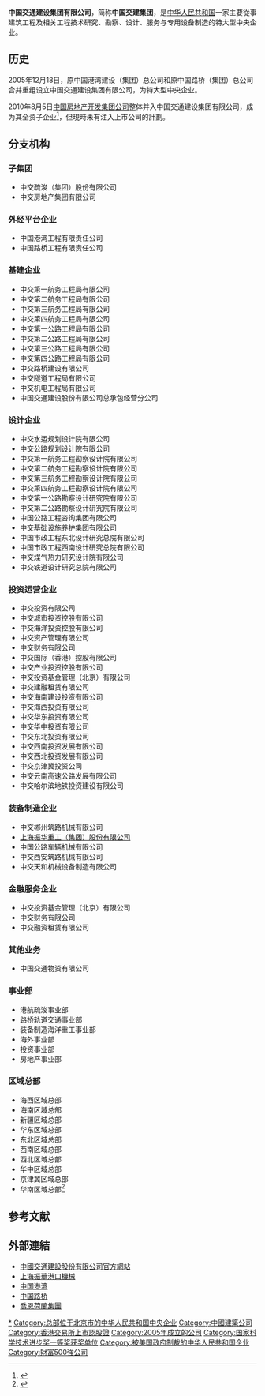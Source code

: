 {{redirect2|中国交通建设|中国交通建设集团的子公司|中国交通建设公司}}
{{Infobox Company 
| name = 中国交通建设集团有限公司
| name_en = China Communications Construction Group Corporation Limited
| logo = China Communications Construction.png
| type = [[中国中央企业|中国中央企业]]<br>[[国有独资企业|国有独资企业]]
| slogan =  
| abbreviated_name =
| local_code_name=CN
| local_code = 91110000710933809D 
| key_people =  董事长：王彤宙
| fate =  
| predecessor = 中国港湾建设（集团）总公司<br>中国路桥（集团）总公司
| successor = 
| foundation = {{Start date and age|2005|12|28}}<br/>{{CHN}}[[北京市|北京市]]
| industry = 土木工程建筑业
| location = {{CHN}}[[北京市|北京市]][[西城区|西城区]]德胜门外大街85号
| subsid = [[中国交通建设股份有限公司|中国交通建设股份有限公司]]
| owner = {{PRC}}（国家）<br>{{Small|[[国务院国有资产监督管理委员会|国务院国资委]]代表[[中华人民共和国国务院|国务院]]履行出资人职责}}
| website = {{url|www.ccccltd.cn}}
}}

'''中国交通建设集团有限公司'''，简称'''中国交建集团'''，是[[中华人民共和国|中华人民共和国]]一家主要從事建筑工程及相关工程技术研究、勘察、设计、服务与专用设备制造的特大型中央企业。

== 历史 ==
2005年12月18日，原中国港湾建设（集团）总公司和原中国路桥（集团）总公司合并重组设立中国交通建设集团有限公司，为特大型中央企业。

2010年8月5日[[中国房地产开发集团公司|中国房地产开发集团公司]]整体并入中国交通建设集团有限公司，成为其全资子企业<ref>{{Cite web |url=http://www.sasac.gov.cn/n1180/n1566/n258252/n258629/7455965.html |title=存档副本 |accessdate=2010-08-29 |archive-date=2010-08-26 |archive-url=https://web.archive.org/web/20100826070229/http://www.sasac.gov.cn/n1180/n1566/n258252/n258629/7455965.html |dead-url=no }}</ref>，但現時未有注入上市公司的計劃。

== 分支机构 ==
=== 子集团 ===
*中交疏浚（集团）股份有限公司
*中交房地产集团有限公司
=== 外经平台企业 ===
*中国港湾工程有限责任公司
*中国路桥工程有限责任公司
=== 基建企业 ===
*中交第一航务工程局有限公司
*中交第二航务工程局有限公司
*中交第三航务工程局有限公司
*中交第四航务工程局有限公司
*中交第一公路工程局有限公司
*中交第二公路工程局有限公司
*中交第三公路工程局有限公司
*中交第四公路工程局有限公司
*中交路桥建设有限公司
*中交隧道工程局有限公司
*中交机电工程局有限公司
*中国交通建设股份有限公司总承包经营分公司
=== 设计企业 ===
*中交水运规划设计院有限公司
*[[中交公路规划设计院有限公司|中交公路规划设计院有限公司]]
*中交第一航务工程勘察设计院有限公司
*中交第二航务工程勘察设计院有限公司
*中交第三航务工程勘察设计院有限公司
*中交第四航务工程勘察设计院有限公司
*中交第一公路勘察设计研究院有限公司
*中交第二公路勘察设计研究院有限公司
*中国公路工程咨询集团有限公司
*中交基础设施养护集团有限公司
*中国市政工程东北设计研究总院有限公司
*中国市政工程西南设计研究总院有限公司
*中交煤气热力研究设计院有限公司
*中交铁道设计研究总院有限公司
=== 投资运营企业 ===
*中交投资有限公司
*中交城市投资控股有限公司
*中交海洋投资控股有限公司
*中交资产管理有限公司
*中交财务有限公司
*中交国际（香港）控股有限公司
*中交产业投资控股有限公司
*中交投资基金管理（北京）有限公司
*中交建融租赁有限公司
*中交海南建设投资有限公司
*中交海西投资有限公司
*中交华东投资有限公司
*中交华中投资有限公司
*中交东北投资有限公司
*中交西南投资发展有限公司
*中交西北投资发展有限公司
*中交京津冀投资公司
*中交云南高速公路发展有限公司
*中交哈尔滨地铁投资建设有限公司
=== 装备制造企业 ===
*中交郴州筑路机械有限公司
*[[上海振华重工|上海振华重工（集团）股份有限公司]]
*中国公路车辆机械有限公司
*中交西安筑路机械有限公司
*中交天和机械设备制造有限公司
=== 金融服务企业 ===
*中交投资基金管理（北京）有限公司
*中交财务有限公司
*中交融资租赁有限公司
=== 其他业务 ===
*中国交通物资有限公司
=== 事业部 ===
*港航疏浚事业部
*路桥轨道交通事业部
*装备制造海洋重工事业部
*海外事业部
*投资事业部
*房地产事业部
=== 区域总部 ===
*海西区域总部
*海南区域总部
*新疆区域总部
*华东区域总部
*东北区域总部
*西南区域总部
*西北区域总部
*华中区域总部
*京津冀区域总部
*华南区域总部<ref>{{cite web |title=组织机构 |url=http://www.ccccltd.cn/aboutus/zzjg_561/ |website=中国交通建设集团有限公司官方网站 |accessdate=2020-04-26 |archive-date=2020-04-01 |archive-url=https://web.archive.org/web/20200401091635/http://www.ccccltd.cn/aboutus/zzjg_561/ |dead-url=no }}</ref>

== 参考文献 ==
{{Reflist|2}}

== 外部連結 ==
* [http://www.ccccltd.cn/  中國交通建設股份有限公司官方網站]{{Wayback|url=http://www.ccccltd.cn/ |date=20081216011816 }}
* [https://web.archive.org/web/20130113224739/http://www.zpmc.com/ 上海振華港口機械]
* [http://www.chec.bj.cn/ 中国港湾]{{Wayback|url=http://www.chec.bj.cn/ |date=20150109041857 }}
* [http://www.crbc.com/ 中国路桥]{{Wayback|url=http://www.crbc.com/ |date=20090228114042 }}
* [https://web.archive.org/web/20141215153717/http://www.johnholland.com.au/index.asp 喬恩荷蘭集團]

[[Category:中国交通建设集团|*]]
[[Category:总部位于北京市的中华人民共和国中央企业|Category:总部位于北京市的中华人民共和国中央企业]]
[[Category:中國建築公司|Category:中國建築公司]]
[[Category:香港交易所上市認股證|Category:香港交易所上市認股證]]
[[Category:2005年成立的公司|Category:2005年成立的公司]]
[[Category:国家科学技术进步奖一等奖获奖单位|Category:国家科学技术进步奖一等奖获奖单位]]
[[Category:被美国政府制裁的中华人民共和国企业|Category:被美国政府制裁的中华人民共和国企业]]
[[Category:財富500強公司|Category:財富500強公司]]